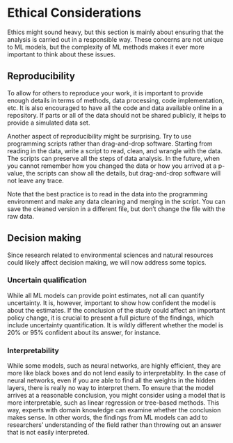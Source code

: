 # Ethical Considerations  

Ethics might sound heavy, but this section is mainly about ensuring that the analysis is carried out in a responsible way. These concerns are not unique to ML models, but the complexity of ML methods makes it ever more important to think about these issues.  

## Reproducibility  

To allow for others to reproduce your work, it is important to provide enough details in terms of methods, data processing, code implementation, etc. It is also encouraged to have all the code and data available online in a repository. If parts or all of the data should not be shared publicly, it helps to provide a simulated data set.  

Another aspect of reproducibility might be surprising. Try to use programming scripts rather than drag-and-drop software. Starting from reading in the data, write a script to read, clean, and wrangle with the data. The scripts can preserve all the steps of data analysis. In the future, when you cannot remember how you changed the data or how you arrived at a p-value, the scripts can show all the details, but drag-and-drop software will not leave any trace.  

Note that the best practice is to read in the data into the programming environment and make any data cleaning and merging in the script. You can save the cleaned version in a different file, but don't change the file with the raw data.  

## Decision making  

Since research related to environmental sciences and natural resources could likely affect decision making, we will now address some topics.  

### Uncertain qualification  

While all ML models can provide point estimates, not all can quantify uncertainty. It is, however, important to show how confident the model is about the estimates. If the conclusion of the study could affect an important policy change, it is crucial to present a full picture of the findings, which include uncertainty quantification. It is wildly different whether the model is 20% or 95% confident about its answer, for instance.  

### Interpretability  

While some models, such as neural networks, are highly efficient, they are more like black boxes and do not lend easily to interpretablity. In the case of neural networks, even if you are able to find all the weights in the hidden layers, there is really no way to interpret them. To ensure that the model arrives at a reasonable conclusion, you might consider using a model that is more interpretable, such as linear regression or tree-based methods. This way, experts with domain knowledge can examine whether the conclusion makes sense. In other words, the findings from ML models can add to researchers' understanding of the field rather than throwing out an answer that is not easily interpreted.  
